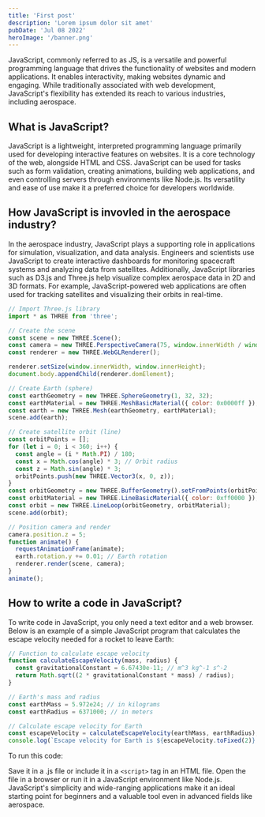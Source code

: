 ```yaml
---
title: 'First post'
description: 'Lorem ipsum dolor sit amet'
pubDate: 'Jul 08 2022'
heroImage: '/banner.png'
---
```


JavaScript, commonly referred to as JS, is a versatile and powerful programming language that drives the functionality of websites and modern applications. It enables interactivity, making websites dynamic and engaging. While traditionally associated with web development, JavaScript's flexibility has extended its reach to various industries, including aerospace.



## What is JavaScript?

<Notation type="underline" color="yellow">JavaScript is a lightweight, interpreted programming language primarily used for developing interactive features on websites. It is a core technology of the web, alongside HTML and CSS</Notation>. JavaScript can be used for tasks such as form validation, creating animations, building web applications, and even controlling servers through environments like Node.js. Its versatility and ease of use make it a preferred choice for developers worldwide.

<Tweet id="https://twitter.com/astrodotbuild/status/1512144306898976768" />



## How JavaScript is invovled in the aerospace industry?
In the aerospace industry, <Notation type="bracket" color="yellow" padding="10px" strokeWidth="2">JavaScript plays a supporting role in applications for simulation, visualization, and data analysis</Notation>. Engineers and scientists use JavaScript to create interactive dashboards for monitoring spacecraft systems and analyzing data from satellites. Additionally, JavaScript libraries such as D3.js and Three.js help visualize complex aerospace data in 2D and 3D formats. For example, JavaScript-powered web applications are often used for tracking satellites and visualizing their orbits in real-time.

```js
// Import Three.js library
import * as THREE from 'three';

// Create the scene
const scene = new THREE.Scene();
const camera = new THREE.PerspectiveCamera(75, window.innerWidth / window.innerHeight, 0.1, 1000);
const renderer = new THREE.WebGLRenderer();

renderer.setSize(window.innerWidth, window.innerHeight);
document.body.appendChild(renderer.domElement);

// Create Earth (sphere)
const earthGeometry = new THREE.SphereGeometry(1, 32, 32);
const earthMaterial = new THREE.MeshBasicMaterial({ color: 0x0000ff });
const earth = new THREE.Mesh(earthGeometry, earthMaterial);
scene.add(earth);

// Create satellite orbit (line)
const orbitPoints = [];
for (let i = 0; i < 360; i++) {
  const angle = (i * Math.PI) / 180;
  const x = Math.cos(angle) * 3; // Orbit radius
  const z = Math.sin(angle) * 3;
  orbitPoints.push(new THREE.Vector3(x, 0, z));
}
const orbitGeometry = new THREE.BufferGeometry().setFromPoints(orbitPoints);
const orbitMaterial = new THREE.LineBasicMaterial({ color: 0xff0000 });
const orbit = new THREE.LineLoop(orbitGeometry, orbitMaterial);
scene.add(orbit);

// Position camera and render
camera.position.z = 5;
function animate() {
  requestAnimationFrame(animate);
  earth.rotation.y += 0.01; // Earth rotation
  renderer.render(scene, camera);
}
animate();

```
## How to write a code in JavaScript?

To write code in JavaScript, you only need a text editor and a web browser. Below is an example of a simple JavaScript program that calculates the escape velocity needed for a rocket to leave Earth:

```js
// Function to calculate escape velocity
function calculateEscapeVelocity(mass, radius) {
  const gravitationalConstant = 6.67430e-11; // m^3 kg^-1 s^-2
  return Math.sqrt((2 * gravitationalConstant * mass) / radius);
}

// Earth's mass and radius
const earthMass = 5.972e24; // in kilograms
const earthRadius = 6371000; // in meters

// Calculate escape velocity for Earth
const escapeVelocity = calculateEscapeVelocity(earthMass, earthRadius);
console.log(`Escape velocity for Earth is ${escapeVelocity.toFixed(2)} m/s.`);
```
To run this code:

Save it in a .js file or include it in a `<script>` tag in an HTML file.
Open the file in a browser or run it in a JavaScript environment like Node.js.
JavaScript's simplicity and wide-ranging applications make it an ideal starting point for beginners and a valuable tool even in advanced fields like aerospace.






